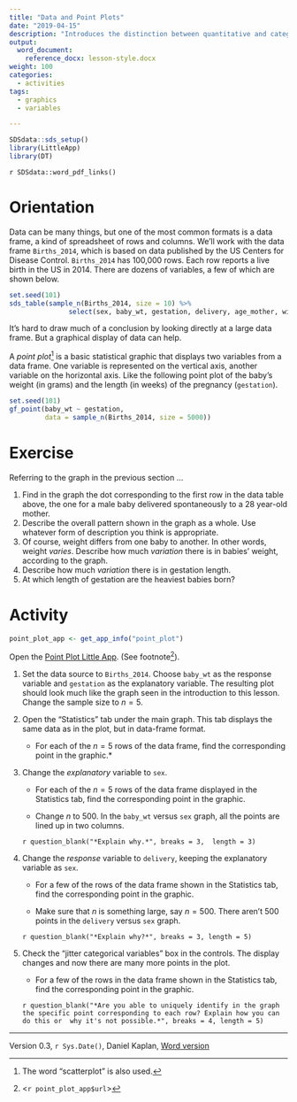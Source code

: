 ```yaml
---
title: "Data and Point Plots"
date: "2019-04-15"
description: "Introduces the distinction between quantitative and categorical variables through their very different appearances in a point plot."
output:
  word_document:
    reference_docx: lesson-style.docx
weight: 100
categories:
  - activities
tags:
  - graphics
  - variables

---
```


```r
SDSdata::sds_setup()
library(LittleApp)
library(DT)
```

`r SDSdata::word_pdf_links()`

# Orientation

Data can be many things, but one of the most common formats is a data frame, a kind of spreadsheet of rows and columns. We'll work with the data frame `Births_2014`, which is based on data  published by the US Centers for Disease Control. `Births_2014` has 100,000 rows. Each row reports a live birth in the US in 2014. There are dozens of variables, a few of which are shown below.

```r
set.seed(101)
sds_table(sample_n(Births_2014, size = 10) %>%
               select(sex, baby_wt, gestation, delivery, age_mother, wic), nrows = 100000, format = "pandoc")
```

It's hard to draw much of a conclusion by looking directly at a large data frame. But a graphical display of data can help.

A *point plot*^[The word "scatterplot" is also used.] is a basic statistical graphic that displays two variables from a data frame. One variable is represented on the vertical axis, another variable on the horizontal axis. Like the following point plot of the baby's weight (in grams) and the length (in weeks) of the pregnancy (`gestation`).

```r
set.seed(101)
gf_point(baby_wt ~ gestation, 
         data = sample_n(Births_2014, size = 5000))

```

# Exercise

Referring to the graph in the previous section ...

1. Find in the graph the dot corresponding to the first row in the data table above, the one for a male baby delivered spontaneously to a 28 year-old mother.
2. Describe the overall pattern shown in the graph as a whole. Use whatever form of description you think is appropriate.
3. Of course, weight differs from one baby to another. In other words, weight *varies*. Describe how much *variation* there is in babies' weight, according to the graph. 
4. Describe how much *variation* there is in gestation length.
5. At which length of gestation are the heaviest babies born?

# Activity

```r
point_plot_app <- get_app_info("point_plot")
```


Open the [Point Plot Little App](`r point_plot_app$url`). (See footnote^[<`r point_plot_app$url`>]).

1. Set the data source to `Births_2014`.  Choose `baby_wt` as the response variable and `gestation` as the explanatory variable. The resulting  plot should look much like the graph seen in the introduction to this lesson.  Change the sample size to $n = 5$.

2. Open the "Statistics" tab under the main graph. This tab displays the same data as in the plot, but in data-frame format.

    * For each of the $n=5$ rows of the data frame, find the corresponding point in the graphic.*

3. Change the *explanatory*  variable to `sex`. 

    * For each of the $n=5$ rows of the data frame displayed in  the Statistics tab, find the corresponding point in the graphic.
    
    * Change $n$ to 500. In the `baby_wt` versus `sex` graph, all the points are lined up in two columns.  
    
    `r question_blank("*Explain why.*", breaks = 3,  length = 3)`

4. Change the *response* variable to `delivery`, keeping the explanatory variable as `sex`. 

    * For a few of the rows of the data frame shown in the Statistics tab, find the corresponding point in the graphic. 
    
    * Make sure that $n$ is something large, say $n = 500$. There aren't 500 points in the `delivery` versus `sex` graph. 
    
    `r question_blank("*Explain why?*", breaks = 3, length = 5)`

5. Check the "jitter categorical variables" box in the controls. The display changes and now there are many more points in the plot.

    * For a few of the rows in the data frame shown in the Statistics tab, find the corresponding point in the graphic. 
    
    `r question_blank("*Are you able to uniquely identify in the graph the specific point corresponding to each row? Explain how you can do this or  why it's not possible.*", breaks = 4, length = 5)`

----------------------

Version 0.3, `r Sys.Date()`, Daniel Kaplan, [Word version](`r paste0("/word-versions/",tools::file_path_sans_ext(knitr::current_input()), ".docx")`) 
